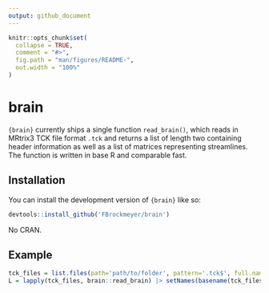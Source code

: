 ```yaml
---
output: github_document
---
```


```r
knitr::opts_chunk$set(
  collapse = TRUE,
  comment = "#>",
  fig.path = "man/figures/README-",
  out.width = "100%"
)
```

# brain

<!-- badges: start -->
<!-- badges: end -->

`{brain}` currently ships a single function `read_brain()`, which reads in MRtrix3 TCK file format `.tck` and returns a list of length two containing header information as well as a list of matrices representing streamlines. The function is written in base R and comparable fast. 

## Installation

You can install the development version of `{brain}` like so:

``` r
devtools::install_github('FBrockmeyer/brain')
```

No CRAN. 

## Example
```r
tck_files = list.files(path='path/to/folder', pattern='.tck$', full.names=TRUE)
L = lapply(tck_files, brain::read_brain) |> setNames(basename(tck_files))
```

